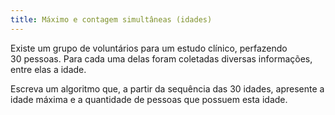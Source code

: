 ```yaml
---
title: Máximo e contagem simultâneas (idades)
---
```

::: {#exr-0042}
Existe um grupo de voluntários para um estudo clínico, perfazendo 30\ pessoas. Para cada uma delas foram coletadas diversas informações, entre elas a idade.

Escreva um algoritmo que, a partir da sequência das 30\ idades, apresente a idade máxima e a quantidade de pessoas que possuem esta idade.

<!-- @sol-0042 -->
:::